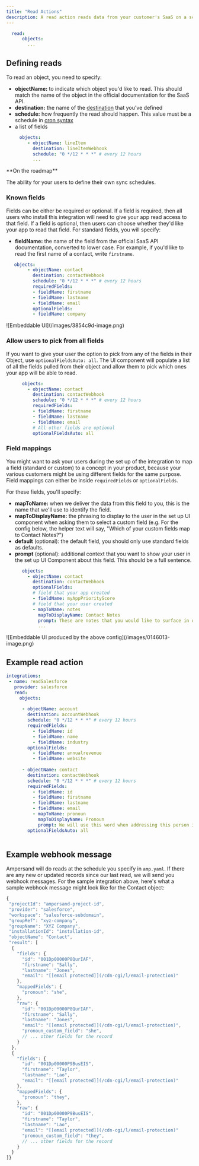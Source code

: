 ```yaml
---
title: "Read Actions"
description: A read action reads data from your customer's SaaS on a scheduled basis and send them to Destinations that you define.
---
```





```YAML YAML
  read:
      objects:
        ...
```

## Defining reads

To read an object, you need to specify:

* **objectName:** to indicate which object you'd like to read. This should match the name of the object in the official documentation for the SaaS API.
* **destination:** the name of the [destination](/define-integrations/destinations) that you've defined
* **schedule:** how frequently the read should happen. This value must be a schedule in [cron syntax](https://docs.gitlab.com/ee/topics/cron/)
* a list of fields



```YAML YAML
     objects:
        - objectName: lineItem
          destination: lineItemWebhook
          schedule: "0 */12 * * *" # every 12 hours
          ...
```

<Note>
 **On the roadmap**
 
 The ability for your users to define their own sync schedules.
</Note>

### Known fields

Fields can be either be required or optional. If a field is required, then all users who install this integration will need to give your app read access to that field. If a field is optional, then users can choose whether they'd like your app to read that field. For standard fields, you will specify:

* **fieldName:**  the name of the field from the official SaaS API documentation, converted to lower case. For example, if you'd like to read the first name of a contact, write `firstname`.


```YAML YAML
   objects:
        - objectName: contact
          destination: contactWebhook
          schedule: "0 */12 * * *" # every 12 hours
          requiredFields:
          - fieldName: firstname
          - fieldName: lastname
          - fieldName: email
          optionalFields:
          - fieldName: company
```

<Frame caption="Embeddable UI produced by the above config">![Embeddable UI](/images/3854c9d-image.png)</Frame>



### Allow users to pick from all fields

If you want to give your user the option to pick from any of the fields in their Object, use `optionalFieldsAuto: all`. The UI component will populate a list of all the fields pulled from their object and allow them to pick which ones your app will be able to read.



```YAML YAML
      objects:
        - objectName: contact
          destination: contactWebhook
          schedule: "0 */12 * * *" # every 12 hours
          requiredFields:
          - fieldName: firstname
          - fieldName: lastname
          - fieldName: email
          # All other fields are optional
          optionalFieldsAuto: all
```

### Field mappings

You might want to ask your users during the set up of the integration to map a field (standard or custom) to a concept in your product, because your various customers might be using different fields for the same purpose. Field mappings can either be inside `requiredFields` or `optionalFields`.

For these fields, you'll specify:

* **mapToName:** when we deliver the data from this field to you, this is the name that we'll use to identify the field.
* **mapToDisplayName:** the phrasing to display to the user in the set up UI component when asking them to select a custom field (e.g. For the config below, the helper text will say, "Which of your custom fields map to Contact Notes?")
* **default** (optional): the default field, you should only use standard fields as defaults.
* **prompt** (optional): additional context that you want to show your user in the set up UI Component about this field. This should be a full sentence.



```YAML YAML
      objects:
        - objectName: contact
          destination: contactWebhook
          optionalFields:
          # field that your app created
          - fieldName: myAppPriorityScore
          # field that your user created
          - mapToName: notes
            mapToDisplayName: Contact Notes
            prompt: These are notes that you would like to surface in our app. 
            ...
```

<Frame caption="Embeddable UI produced by the above config">![Embeddable UI produced by the above config](/images/0146013-image.png)</Frame>



## Example read action



```yaml yaml
integrations: 
 - name: readSalesforce
   provider: salesforce
   read:
     objects:
      
      - objectName: account
        destination: accountWebhook
        schedule: "0 */12 * * *" # every 12 hours
        requiredFields:
          - fieldName: id
          - fieldName: name
          - fieldName: industry
        optionalFields:
          - fieldName: annualrevenue
          - fieldName: website
              
      - objectName: contact
        destination: contactWebhook
        schedule: "0 */12 * * *" # every 12 hours
        requiredFields:
          - fieldName: id
          - fieldName: firstname
          - fieldName: lastname
          - fieldName: email
          - mapToName: pronoun
            mapToDisplayName: Pronoun
            prompt: We will use this word when addressing this person in emails we send out.
        optionalFieldsAuto: all
      
```

## Example webhook message

Ampersand will do reads at the schedule you specify in `amp.yaml`. If there are any new or updated records since our last read, we will send you webhook messages. For the sample integration above, here's what a sample webhook message might look like for the Contact object:



```JavaScript JavaScript
{
 "projectId": "ampersand-project-id",
 "provider": "salesforce",
 "workspace": "salesforce-subdomain",
 "groupRef": "xyz-company",
 "groupName": "XYZ Company",
 "installationId": "installation-id",
 "objectName": "Contact",
 "result": [
  {
    "fields": {
      "id": "001Dp00000P8QurIAF",
      "firstname": "Sally",
      "lastname": "Jones",
      "email": "[[email protected]](/cdn-cgi/l/email-protection)"
    },
    "mappedFields": {
      "pronoun": "she",
    },
    "raw": {
      "id": "001Dp00000P8QurIAF",
      "firstname": "Sally",
      "lastname": "Jones",
      "email": "[[email protected]](/cdn-cgi/l/email-protection)",
      "pronoun_custom_field": "she",
      // ... other fields for the record
    }
  },
  {
    "fields": {
      "id": "001Dp00000P9BusEIS",
      "firstname": "Taylor",
      "lastname": "Lao",
      "email": "[[email protected]](/cdn-cgi/l/email-protection)"
    },
    "mappedFields": {
      "pronoun": "they",
    },
    "raw": {
      "id": "001Dp00000P9BusEIS",
      "firstname": "Taylor",
      "lastname": "Lao",
      "email": "[[email protected]](/cdn-cgi/l/email-protection)"
      "pronoun_custom_field": "they",
      // ... other fields for the record
    }
  }
]}
```